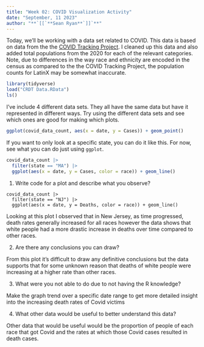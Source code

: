 ```yaml
---
title: "Week 02: COVID Visualization Activity"
date: "September, 11 2023"
author: "**`[[`**Sean Ryan**`]]`**"
---
```


Today, we'll be working with a data set related to COVID.
This data is based on data from the the [COVID Tracking Project](https://covidtracking.com/).
I cleaned up this data and also added total populations from the 2020 for each of the relevant categories.
Note, due to differences in the way race and ethnicity are encoded in the census as compared to the the COVID Tracking Project, the population counts for LatinX may be somewhat inaccurate.

```r
library(tidyverse)
load("CRDT Data.RData")
ls()
```

I've include 4 different data sets.
They all have the same data but have it represented in different ways.
Try using the different data sets and see which ones are good for making which plots.


```r
ggplot(covid_data_count, aes(x = date, y = Cases)) + geom_point()
```



If you want to only look at a specific state, you can do it like this.
For now, see what you can do just using `ggplot`.

```r
covid_data_count |> 
  filter(state == "MA") |> 
  ggplot(aes(x = date, y = Cases, color = race)) + geom_line()
```

1. Write code for a plot and describe what you observe?
```
covid_data_count |> 
  filter(state == "NJ") |> 
  ggplot(aes(x = date, y = Deaths, color = race)) + geom_line()
```
Looking at this plot I observed that in New Jersey, as time progressed, death rates generally increased for all races however the data shows that white people had a more drastic increase in deaths over time compared to other races.

2. Are there any conclusions you can draw?

From this plot it's difficult to draw any definitive conclusions but the data supports that for some unknown reason that deaths of white people were increasing at a higher rate than other races.

3. What were you not able to do due to not having the R knowledge?

Make the graph trend over a specific date range to get more detailed insight into the increasing death rates of Covid victims

4. What other data would be useful to better understand this data?

Other data that would be useful would be the proportion of people of each race that got Covid and the rates at which those Covid cases resulted in death cases.
